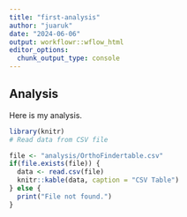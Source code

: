 ---
title: "first-analysis"
author: "juaruk"
date: "2024-06-06"
output: workflowr::wflow_html
editor_options:
  chunk_output_type: console
---

## Analysis
Here is my analysis.  

```{r}
library(knitr)
# Read data from CSV file

file <- "analysis/OrthoFindertable.csv"
if(file.exists(file)) {
  data <- read.csv(file)
  knitr::kable(data, caption = "CSV Table")
} else {
  print("File not found.")
}

```
